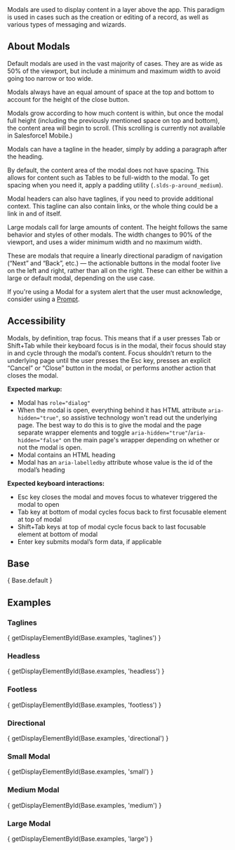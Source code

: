 
<div className="doc lead">
  Modals are used to display content in a layer above the app. This paradigm is used in cases such as the creation or editing of a record, as well as various types of messaging and wizards.
</div>

## About Modals
Default modals are used in the vast majority of cases. They are as wide as 50% of the viewport, but include a minimum and maximum width to avoid going too narrow or too wide.

Modals always have an equal amount of space at the top and bottom to account for the height of the close button.

Modals grow according to how much content is within, but once the modal  full height (including the previously mentioned space on top and bottom), the content area will begin to scroll. (This scrolling is currently not available in Salesforce1 Mobile.)

Modals can have a tagline in the header, simply by adding a paragraph after the heading.

By default, the content area of the modal does not have spacing. This allows for content such as Tables to be full-width to the modal. To get spacing when you need it, apply a padding utility (`.slds-p-around_medium`).

Modal headers can also have taglines, if you need to provide additional context. This tagline can also contain links, or the whole thing could be a link in and of itself.

Large modals call for large amounts of content. The height follows the same behavior and styles of other modals. The width changes to 90% of the viewport, and uses a wider minimum width and no maximum width.

These are modals that require a linearly directional paradigm of navigation (“Next” and “Back”, etc.) — the actionable buttons in the modal footer live on the left and right, rather than all on the right. These can either be within a large or default modal, depending on the use case.

If you're using a Modal for a system alert that the user must acknowledge, consider using a [Prompt](/components/prompt).

## Accessibility
Modals, by definition, trap focus. This means that if a user presses Tab or Shift+Tab while their keyboard focus is in the modal, their focus should stay in and cycle through the modal’s content. Focus shouldn’t return to the underlying page until the user presses the Esc key, presses an explicit “Cancel” or “Close” button in the modal, or performs another action that closes the modal.

**Expected markup:**
- Modal has `role="dialog"`
- When the modal is open, everything behind it has HTML attribute `aria-hidden="true"`, so assistive technology won't read out the underlying page. The best way to do this is to give the modal and the page separate wrapper elements and toggle `aria-hidden="true"`/`aria-hidden="false"` on the main page's wrapper depending on whether or not the modal is open.
- Modal contains an HTML heading
- Modal has an `aria-labelledby` attribute whose value is the id of the modal’s heading

**Expected keyboard interactions:**
- Esc key closes the modal and moves focus to whatever triggered the modal to open
- Tab key at bottom of modal cycles focus back to first focusable element at top of modal
- Shift+Tab keys at top of modal cycle focus back to last focusable element at bottom of modal
- Enter key submits modal’s form data, if applicable

## Base
<CodeView>
{ Base.default }
</CodeView>

## Examples

### Taglines
<CodeView>
{ getDisplayElementById(Base.examples, 'taglines') }
</CodeView>

### Headless
<CodeView>
{ getDisplayElementById(Base.examples, 'headless') }
</CodeView>

### Footless
<CodeView>
{ getDisplayElementById(Base.examples, 'footless') }
</CodeView>

### Directional
<CodeView>
{ getDisplayElementById(Base.examples, 'directional') }
</CodeView>

### Small Modal
<CodeView>
{ getDisplayElementById(Base.examples, 'small') }
</CodeView>

### Medium Modal
<CodeView>
  { getDisplayElementById(Base.examples, 'medium') }
</CodeView>


### Large Modal
<CodeView>
  { getDisplayElementById(Base.examples, 'large') }
</CodeView>
